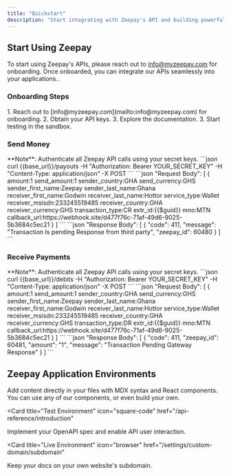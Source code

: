 ```yaml
---
title: "Quickstart"
description: "Start integrating with Zeepay's API and building powerful solutions effortlessly."
---
```


## Start Using Zeepay

To start using Zeepay's APIs, please reach out to [info@myzeepay.com](mailto:info@myzeepay.com) for onboarding. Once onboarded, you can integrate our APIs seamlessly into your applications..

### Onboarding Steps

<Tip>
    1. Reach out to [info@myzeepay.com](mailto:info@myzeepay.com) for onboarding.
    2. Obtain your API keys.
    3. Explore the documentation.
    3. Start testing in the sandbox.

</Tip>

### Send Money

<AccordionGroup>
  <Accordion icon="rectangle-terminal" title="Sample Request Body">
  <Info>
    **Note**: Authenticate all Zeepay API calls using your secret keys.
    ```json
      curl {{base_url}}/payouts 
      -H "Authorization: Bearer YOUR_SECRET_KEY"
      -H "Content-Type: application/json"
      -X POST
    ```
  </Info>
   ```json
      "Request Body": [
        {
          amount:1
          send_amount:1
          sender_country:GHA
          send_currency:GHS
          sender_first_name:Zeepay
          sender_last_name:Ghana
          receiver_first_name:Godwin
          receiver_last_name:Hottor
          service_type:Wallet
          receiver_msisdn:233245519485
          receiver_country:GHA
          receiver_currency:GHS
          transaction_type:CR
          extr_id:{{$guid}}
          mno:MTN
          callback_url:https://webhook.site/d477f76c-71af-49d6-9025-5b3684c5ec21
        }
      ]
  ```
  </Accordion>
  <Accordion icon="rectangle-terminal" title="Sample Response Body">
    ```json
    "Response Body": [
      {
        "code": 411,
        "message": "Transaction Is pending Response from third party",
        "zeepay_id": 60480
      }
    ]
    ```
  </Accordion>
</AccordionGroup>

### Receive Payments

<AccordionGroup>

<Accordion icon="rectangle-terminal" title="Sample Request Body">
<Info>
    **Note**: Authenticate all Zeepay API calls using your secret keys.
    ```json
      curl {{base_url}}/debits 
      -H "Authorization: Bearer YOUR_SECRET_KEY"
      -H "Content-Type: application/json"
      -X POST
    ```
  </Info>
  ```json
      "Request Body": [
        {
          amount:1
          send_amount:1
          sender_country:GHA
          send_currency:GHS
          sender_first_name:Zeepay
          sender_last_name:Ghana
          receiver_first_name:Godwin
          receiver_last_name:Hottor
          service_type:Wallet
          receiver_msisdn:233245519485
          receiver_country:GHA
          receiver_currency:GHS
          transaction_type:DR
          extr_id:{{$guid}}
          mno:MTN
          callback_url:https://webhook.site/d477f76c-71af-49d6-9025-5b3684c5ec21
        }
      ]
  ```
</Accordion>
<Accordion icon="rectangle-terminal" title="Sample Response Body">
```json
"Response Body": [
  {
    "code": 411,
    "zeepay_id": 60481,
    "amount": "1",
    "message": "Transaction Pending Gateway Response"
  }
]
```
</Accordion>

</AccordionGroup>

## Zeepay Application Environments

Add content directly in your files with MDX syntax and React components. You can use any of our components, or even build your own.

<CardGroup>

<Card
  title="Test Environment"
  icon="square-code"
  href="/api-reference/introduction"
>
  Implement your OpenAPI spec and enable API user interaction.
</Card>

<Card
  title="Live Environment"
  icon="browser"
  href="/settings/custom-domain/subdomain"
>
  Keep your docs on your own website's subdomain.
</Card>

</CardGroup>
